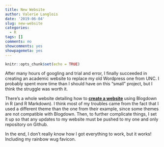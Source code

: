 ```yaml
---
title: New Website
author: Valerie Langlois
date: '2019-06-04'
slug: new-website
categories:
  - R
tags: []
comments: no
showcomments: yes
showpagemeta: yes
---
```


```r
knitr::opts_chunk$set(echo = TRUE)
```

After many hours of googling and trial and error, I finally succeeded in creating an academic website to replace my old Wordpress one from UNC. I probably spent more time than I should have on this "small" project, but I think the struggle was worth it.

There's a whole website detailing how to [<b>create a website</b>](https://bookdown.org/yihui/blogdown/a-quick-example.html) using Blogdown in R (and R Markdown). I think most of my troubles came from the fact that I used a different theme than the one from their example, since some themes are not compatible with Blogdown. Then, to further complicate things, I set it up so that any updates to my website must be pushed to my one and only repository on Github.

In the end, I don't really know how I got everything to work, but it works! Including my rainbow wug favicon.

